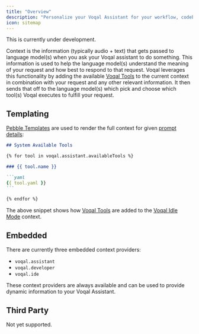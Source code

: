 ```yaml
---
title: "Overview"
description: "Personalize your Voqal Assistant for your workflow, codebase, and team"
icon: sitemap
---
```


<Warning>This is currently under development.</Warning>

Context is the information (typically audio + text) that gets passed to language model(s) when you ask your Voqal assistant to
do something. This information is used to help the language model(s) understand the meaning of your request and how best to respond
to that request. Voqal leverages this functionality by adding the available [Voqal Tools](/tools/overview) to the current context in combination with
your request and any other relevant information. It then sends that off to the language model(s) which pick and choose
which tool(s) Voqal executes to fulfill your request.

## Templating

[Pebble Templates](https://pebbletemplates.io/) are used to render the full context for given [prompt details](/modes/embedded/idle#prompt-details):

````markdown
## System Available Tools

{% for tool in voqal.assistant.availableTools %}

### {{ tool.name }}

```yaml
{{ tool.yaml }}
```

{% endfor %}
````

The above snippet shows how [Voqal Tools](/tools/overview) are added to the [Voqal Idle Mode](/modes/embedded/idle) context.

## Embedded

There are currently three embedded context providers:
 - `voqal.assistant`
 - `voqal.developer`
 - `voqal.ide`

 These context providers are always available and can be used to provide dynamic information to your Voqal Assistant.

 ## Third Party

 Not yet supported.
